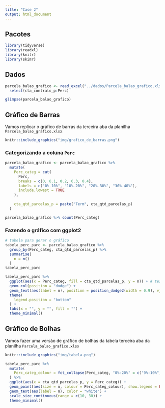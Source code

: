 ```yaml
---
title: "Case 2"
output: html_document
---
```



## Pacotes

```r
library(tidyverse)
library(readxl)
library(knitr)
library(skimr)
```

## Dados

```r
parcela_balao_grafico <- read_excel("../dados/Parcela_balao_grafico.xlsx", sheet = 1) %>%
  select(cta_contrato_p:Perc)
```

```r
glimpse(parcela_balao_grafico)
```



## Gráfico de Barras

Vamos replicar o gráfico de barras da terceira aba da planilha `Parcela_balao_grafico.xlsx`

```r
knitr::include_graphics("img/grafico_de_barras.png")
```


### Categorizando a coluna `Perc`

```r
parcela_balao_grafico <- parcela_balao_grafico %>%
  mutate(
    Perc_categ = cut(
      Perc, 
      breaks = c(0, 0.1, 0.2, 0.3, 0.4), 
      labels = c("0%-10%", "10%-20%", "20%-30%", "30%-40%"), 
      include.lowest = TRUE
    ),
    
    cta_qtd_parcelas_p = paste("Term", cta_qtd_parcelas_p)
  )
```

```r
parcela_balao_grafico %>% count(Perc_categ)
```



### Fazendo o gráfico com ggplot2

```r
# tabela para gerar o gráfico
tabela_perc_parc <- parcela_balao_grafico %>% 
  group_by(Perc_categ, cta_qtd_parcelas_p) %>%
  summarise(
    n = n()
  )
tabela_perc_parc
```


```r
tabela_perc_parc %>%
  ggplot(aes(x = Perc_categ, fill = cta_qtd_parcelas_p, y = n)) + # testar com fct_rev(Perc_categ)
  geom_col(position = "dodge") +
  geom_text(aes(label = n), position = position_dodge2(width = 0.9), vjust = -0.3) +
  theme(
    legend.position = "bottom"
  ) +
  labs(x = "", y = "", fill = "") +
  theme_minimal()
```

## Gráfico de Bolhas

Vamos fazer uma versão de gráfico de bolhas da tabela terceira aba da planilha `Parcela_balao_grafico.xlsx`

```r
knitr::include_graphics("img/tabela.png")
```

```r
tabela_perc_parc %>%
  mutate(
    Perc_categ_colour = fct_collapse(Perc_categ, "0%-20%" = c("0%-10%", "10%-20%"))
  ) %>%
  ggplot(aes(x = cta_qtd_parcelas_p, y = Perc_categ)) +
  geom_point(aes(size = n, colour = Perc_categ_colour), show.legend = FALSE) +
  geom_text(aes(label = n), color = "white") +
  scale_size_continuous(range = c(10, 30)) +
  theme_minimal()
```

